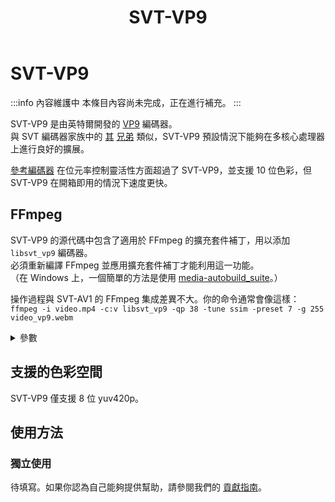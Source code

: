 ﻿---
title: SVT-VP9
sidebar_position: 9
---

# SVT-VP9

:::info 內容維護中
本條目內容尚未完成，正在進行補充。
:::

SVT-VP9 是由英特爾開發的 [VP9](../video/VP9.mdx) 編碼器。<br/>
與 SVT 編碼器家族中的 [其](../encoders/SVT-HEVC.mdx) [兄弟](../encoders/SVT-AV1.mdx) 類似，SVT-VP9 預設情況下能夠在多核心處理器上進行良好的擴展。

[參考編碼器](../encoders/vpxenc.mdx) 在位元率控制靈活性方面超過了 SVT-VP9，並支援 10 位色彩，但 SVT-VP9 在開箱即用的情況下速度更快。

## FFmpeg
SVT-VP9 的源代碼中包含了適用於 FFmpeg 的擴充套件補丁，用以添加 `libsvt_vp9` 編碼器。<br/>
必須重新編譯 FFmpeg 並應用擴充套件補丁才能利用這一功能。<br/>
（在 Windows 上，一個簡單的方法是使用 [media-autobuild_suite](https://github.com/m-ab-s/media-autobuild_suite)。）

操作過程與 SVT-AV1 的 FFmpeg 集成差異不大。你的命令通常會像這樣：<br/>
`ffmpeg -i video.mp4 -c:v libsvt_vp9 -qp 38 -tune ssim -preset 7 -g 255 video_vp9.webm`

<details>
<summary>參數</summary>

| 參數               | 描述 |
|------------------|-------------|
| -qp              | 量化器值，值越高 = 品質越低。當前補丁中的範圍是 1..51，但 -qmin/-qmax 可以設定為高達 69 以達到極低的位元率。 |
| -preset          | 速度預設。範圍是 0..9，其中 9 為最快且預設。 |
| -tune            | 品質指標。可以是 "vq"（預設）、"ssim" 或 "vmaf"。 |
| -g               | 圖片組大小。範圍是 -2..255，其中 -1 = 永不進行內幀更新，-2 = "自動"。<br/>我們建議你設定為盡可能高以提高編碼效率。 |
| -rc              | 位元率控制模式。<br/>可以是 "cqp"（常數量化器，預設）、"vbr"（可變位元率）或 "cbr"（常數位元率）。<br/>(如果你確實需要匹配目標位元率，請考慮使用 **vpxenc 的雙通道模式**。) |
| -level           | 編碼器級別。範圍是 1..6。通常最好不要設定。 |
| -socket          | 要使用的 CPU 插槽索引。預設為 -1，表示 "所有可用處理器"。 |
</details>

</details>

## 支援的色彩空間

SVT-VP9 僅支援 8 位 yuv420p。

## 使用方法
### 獨立使用
待填寫。如果你認為自己能夠提供幫助，請參閱我們的 [貢獻指南](../contribution-guide.mdx)。